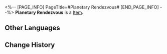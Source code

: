 <%-- [PAGE_INFO]
PageTitle=#Planetary Rendezvous#
[END_PAGE_INFO] --%>
{{Item Infobox
|id          = 21011
|image       = Item Planetary Rendezvous.png
|type        = 
|invCategory = Light Cone
|rarity      = 4
|effect      = Light Cone for the Path of {{Color|h|Harmony}}. The Light Cone ability is only effective for characters of this Path.
|description = She had no idea what to expect when she first started out on this journey.<br />All she knew was that she could at long last be rid of the judgmental eyes and petty bickering of her family.<br />She felt she finally understood what the poet was trying to say.<br />''"One day, we would grow wings and forget what it was like to walk."''
}}
{{Description|The light in her eyes became the glittering stars.}}
'''Planetary Rendezvous''' is a [[Item]].

==Other Languages==
{{Other Languages
|en   = Planetary Rendezvous
|zhs  = 与行星相会
|zht  = 與行星相會
|ja   = {{Rubi|惑星|わくせい}}との{{Rubi|出会|であ}}い
|ko   = 행성과의 만남
|es   = Encuentro planetario
|fr   = Rendez-vous avec les planètes
|ru   = Свидание со звёздами
|th   = Planetary Rendezvous
|vi   = Điểm Hẹn Hành Tinh
|de   = Planetarisches Rendezvous
|id   = Planetary Rendezvous
|pt   = Encontro Planetário
}}

==Change History==
{{Change History|2.0}}